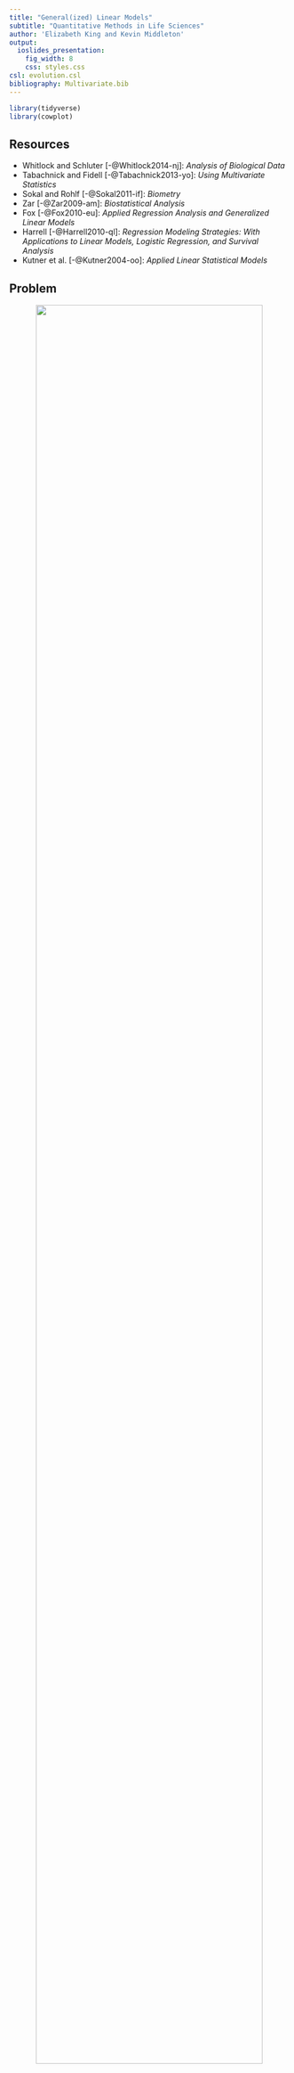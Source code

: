 ```yaml
---
title: "General(ized) Linear Models"
subtitle: "Quantitative Methods in Life Sciences"
author: 'Elizabeth King and Kevin Middleton'
output:
  ioslides_presentation:
    fig_width: 8
    css: styles.css
csl: evolution.csl
bibliography: Multivariate.bib
---
```


```r
library(tidyverse)
library(cowplot)
```

## Resources

- Whitlock and Schluter [-@Whitlock2014-nj]: *Analysis of Biological Data*
- Tabachnick and Fidell [-@Tabachnick2013-yo]: *Using Multivariate Statistics*
- Sokal and Rohlf [-@Sokal2011-if]: *Biometry*
- Zar [-@Zar2009-am]: *Biostatistical Analysis*
- Fox [-@Fox2010-eu]: *Applied Regression Analysis and Generalized Linear Models*
- Harrell [-@Harrell2010-ql]: *Regression Modeling Strategies: With Applications to Linear Models, Logistic Regression, and Survival Analysis*
- Kutner et al. [-@Kutner2004-oo]: *Applied Linear Statistical Models*

## Problem

<center>
<img src="https://i.imgur.com/GsL12KL.jpg" width="90%" />
</center>

## Prediction

> Outcome: Juvenile Survival <br />
> Predictor: Birth Date

<center>
<img src="https://i.imgur.com/iUhj5fp.png" width="75%" />
</center>

## Prediction

> Outcome: Juvenile Survival

<div class="columns-2">

Possible predictors:

- Birth date  
- Birth mass
- Year
- Sex
- Maternal fecundity
- Maternal reproductive status

<br />

- Maternal age
- Population size
- Temperature (min, max, ave...)
- Rainfall
- Wind speed
- ...

</div>

## Prediction

> Outcome: Juvenile Survival

<center>
<img src="https://i.imgur.com/QfNggMP.png" width="80%" />
</center>


## Issues in Prediction

1. How many predictors do I include?
    - Overfitting & Underfitting
    - **Addressed by model comparision**
    
2. How are my predictors related to *each other*?
    - Multicollinearity
    - Masking
    - **Addressed by active analysis & visualization**

## *Generalized* linear models

- A flexible regression method for prediction of *outcome* variables by zero (mean only), one, or more *predictors*
    - Predictors can be categorical (factors) or continuous
- Almost all "named" tests (*t*, ANOVA, OLS, etc.) are really just specific kinds of linear models.
    - Learn a general framework for fitting, and don't worry as much about names

**All of the rest of this class will concern linear models in one way or another.**

## What we want to avoid

<center>
<img src="https://i.imgur.com/tVpUUwY.png" width="80%" />
</center>

## What we want to encourage

- Data exploration through visualization
- Development of appropriate *models*
- Fit and compare models
- Make inferences

<center>
<img src="https://i.imgur.com/mLP3Qj3.png" width="100%" />
</center>

## *Generalized* linear models

$$\mbox{Outcome variable(s)} \sim \mbox{Predictor variable(s)} + \mbox{Error}$$

Distribution of the outcome variable(s) can be:

1. Normal (Gaussian): Most often in life sciences
1. Binomial
1. Poisson
1. Lots and lots of others

## General equation form of GLMs

$$Y = \beta_0 + \beta_1X_1 + \beta_2X_2 + \dots + \beta_kX_k$$

$Y$ follows some distribution (e.g., normal or binomial)

- $X_k$  are some combination of continuous and categorical predictors.
- $\beta_k$ are the parameter estimates for the $X$.
- $\beta_0$ is the intercept term (optional), the value when all other $\beta_k = 0$.
- Relationship between $Y$ and $X$s is linearized by a *link function*.

## GLMs with 1 normally distributed outcome variable | a.k.a., "General Linear Models"

1. Continuous ~ $\ge$ 1 Continuous:  **OLS, correlation (Pearson r), multiple correlation (R)**
1. Continuous ~ $\ge$ 1 Categorical: **ANOVA, *t*-test**
1. Continuous ~ 1 Continuous + 1 Categorical: **ANCOVA**
1. Continuous ~ $\ge$ 1 Continuous + $\ge$ 1 Categorical: **Multiple regression**

## GLMs with >1 normally distributed outcome variables | a.k.a., "General Linear Models"

1. Continuous ~ Continuous: **Canonical correlation**
1. Continuous ~ Categorical: **MANOVA**
1. Continuous ~ Categorical + Continuous: **MANCOVA, Hotelling's T^2^**

## Hierarchy of GLMs

<center>
<img src="https://i.imgur.com/sdx4fMz.png" width="100%" />
</center>

## No quiz for this lecture

Watch Lecture 07-2

## References {.references}
